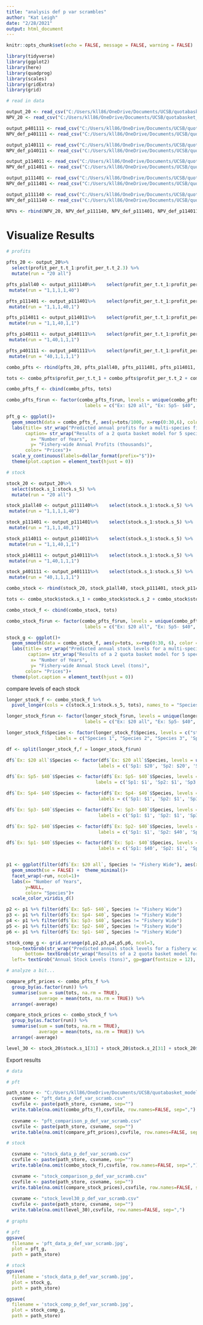 ```yaml
---
title: "analysis def p var scrambles"
author: "Kat Leigh"
date: "2/28/2021"
output: html_document
---
```


```r
knitr::opts_chunk$set(echo = FALSE, message = FALSE, warning = FALSE)

library(tidyverse)
library(ggplot2)
library(here)
library(quadprog)
library(scales)
library(gridExtra)
library(grid)
```

```r

# read in data

output_20 <- read_csv("C:/Users/kll86/OneDrive/Documents/UCSB/quotabasket_model/working_model/price and cost explore/model run result files/price and cost exploreoutput_def_p20.csv")
NPV_20 <- read_csv("C:/Users/kll86/OneDrive/Documents/UCSB/quotabasket_model/working_model/price and cost explore/model run result files/price and cost exploreNPV_def_p20.csv")

output_p401111 <- read_csv("C:/Users/kll86/OneDrive/Documents/UCSB/quotabasket_model/working_model/price and cost explore/model run result files/price and cost exploreoutput_def_p401111.csv")
NPV_def_p401111 <- read_csv("C:/Users/kll86/OneDrive/Documents/UCSB/quotabasket_model/working_model/price and cost explore/model run result files/price and cost exploreNPV_def_p401111.csv")

output_p140111 <- read_csv("C:/Users/kll86/OneDrive/Documents/UCSB/quotabasket_model/working_model/price and cost explore/model run result files/price and cost exploreoutput_def_p140111.csv")
NPV_def_p140111 <- read_csv("C:/Users/kll86/OneDrive/Documents/UCSB/quotabasket_model/working_model/price and cost explore/model run result files/price and cost exploreNPV_def_p140111.csv")

output_p114011 <- read_csv("C:/Users/kll86/OneDrive/Documents/UCSB/quotabasket_model/working_model/price and cost explore/model run result files/price and cost exploreoutput_def_p114011.csv")
NPV_def_p114011 <- read_csv("C:/Users/kll86/OneDrive/Documents/UCSB/quotabasket_model/working_model/price and cost explore/model run result files/price and cost exploreNPV_def_p114011.csv")

output_p111401 <- read_csv("C:/Users/kll86/OneDrive/Documents/UCSB/quotabasket_model/working_model/price and cost explore/model run result files/price and cost exploreoutput_def_p111401.csv")
NPV_def_p111401 <- read_csv("C:/Users/kll86/OneDrive/Documents/UCSB/quotabasket_model/working_model/price and cost explore/model run result files/price and cost exploreNPV_def_p111401.csv")

output_p111140 <- read_csv("C:/Users/kll86/OneDrive/Documents/UCSB/quotabasket_model/working_model/price and cost explore/model run result files/price and cost exploreoutput_def_p1all40.csv")
NPV_def_p111140 <- read_csv("C:/Users/kll86/OneDrive/Documents/UCSB/quotabasket_model/working_model/price and cost explore/model run result files/price and cost exploreNPV_def_p1all40.csv")

NPVs <- rbind(NPV_20, NPV_def_p111140, NPV_def_p111401, NPV_def_p114011, NPV_def_p140111, NPV_def_p401111)

```
# Visualize Results

```r
# profits

pfts_20 <- output_20%>% 
  select(profit_per_t.t_1:profit_per_t.t_2.3) %>% 
  mutate(run = "20 all")

pfts_p1all40 <- output_p111140%>%    select(profit_per_t.t_1:profit_per_t.t_2.3) %>% 
 mutate(run = "1,1,1,1,40")

pfts_p111401 <- output_p111401%>%    select(profit_per_t.t_1:profit_per_t.t_2.3) %>% 
 mutate(run = "1,1,1,40,1")

pfts_p114011 <- output_p114011%>%    select(profit_per_t.t_1:profit_per_t.t_2.3) %>% 
 mutate(run = "1,1,40,1,1")

pfts_p140111 <- output_p140111%>%    select(profit_per_t.t_1:profit_per_t.t_2.3) %>% 
 mutate(run = "1,40,1,1,1")

pfts_p401111 <- output_p401111%>%    select(profit_per_t.t_1:profit_per_t.t_2.3) %>% 
 mutate(run = "40,1,1,1,1")

combo_pfts <- rbind(pfts_20, pfts_p1all40, pfts_p111401, pfts_p114011, pfts_p140111, pfts_p401111)

tots <- combo_pfts$profit_per_t.t_1 + combo_pfts$profit_per_t.t_2 + combo_pfts$profit_per_t.t_2.1 + combo_pfts$profit_per_t.t_2.2 + combo_pfts$profit_per_t.t_2.3

combo_pfts_f <- cbind(combo_pfts, tots)

```

```r
combo_pfts_f$run <- factor(combo_pfts_f$run, levels = unique(combo_pfts_f$run),
                             labels = c("Ex: $20 all", "Ex: Sp5- $40", "Ex: Sp4- $40", "Ex: Sp3- $40", "Ex: Sp2- $40", "Ex: Sp1- $40"))

pft_g <- ggplot()+
  geom_smooth(data = combo_pfts_f, aes(y=tots/1000, x=rep(0:30,6), color = as.factor(run)), se = FALSE)+ theme_minimal()+
  labs(title= str_wrap("Predicted annual profits for a multi-species fishery of various prices managed by 2 quota baskets", 80),
       caption= str_wrap("Results of a 2 quota basket model for 5 species and 5 technologies parameterized such that species are identical in the following parameters: initial stock size = 50, fishing costs = 1, carrying capacities = 100, coefficient for quota basket limits = 0.2. The coefficient for quota basket limit defines the total combined biomass that can be extracted per year as a proportion of the total available biomass for that year. Species differ in terms of: their respective market prices, growth rates = 0.15, 0.2, 0.2, 0.3, 0.4 (respective to each species, 1-5), catchabilities per technology = all 0.01 except for t1 catches species1 at 0.04, t2 catches species2 at 0.04, t3 catches species3 at 0.04, t4 catches species4 at 0.04, and t5 catches species5 at 0.04. . Model was run for 6 different price arrangements (see legend).", 100),
         x= "Number of Years",
         y= "Fishery-wide Annual Profits (thousands)",
       color= "Prices")+
  scale_y_continuous(labels=dollar_format(prefix="$"))+
  theme(plot.caption = element_text(hjust = 0))

```

```r
# stock

stock_20 <- output_20%>% 
  select(stock.s_1:stock.s_5) %>% 
  mutate(run = "20 all")

stock_p1all40 <- output_p111140%>%    select(stock.s_1:stock.s_5) %>% 
 mutate(run = "1,1,1,1,40")

stock_p111401 <- output_p111401%>%    select(stock.s_1:stock.s_5) %>% 
 mutate(run = "1,1,1,40,1")

stock_p114011 <- output_p114011%>%    select(stock.s_1:stock.s_5) %>% 
 mutate(run = "1,1,40,1,1")

stock_p140111 <- output_p140111%>%    select(stock.s_1:stock.s_5) %>% 
 mutate(run = "1,40,1,1,1")

stock_p401111 <- output_p401111%>%    select(stock.s_1:stock.s_5) %>% 
 mutate(run = "40,1,1,1,1")

combo_stock <- rbind(stock_20, stock_p1all40, stock_p111401, stock_p114011, stock_p140111, stock_p401111)

tots <- combo_stock$stock.s_1 + combo_stock$stock.s_2 + combo_stock$stock.s_3 + combo_stock$stock.s_4 + combo_stock$stock.s_5

combo_stock_f <- cbind(combo_stock, tots)
```

```r
combo_stock_f$run <- factor(combo_pfts_f$run, levels = unique(combo_pfts_f$run),
                             labels = c("Ex: $20 all", "Ex: Sp5- $40", "Ex: Sp4- $40", "Ex: Sp3- $40", "Ex: Sp2- $40", "Ex: Sp1- $40"))

stock_g <- ggplot()+
  geom_smooth(data = combo_stock_f, aes(y=tots, x=rep(0:30, 6), color = as.factor(run)), se = FALSE)+ theme_minimal()+
  labs(title= str_wrap("Predicted annual stock levels for a multi-species fishery of various prices managed by 2 quota baskets", 80),
        caption= str_wrap("Results of a 2 quota basket model for 5 species and 5 technologies parameterized such that species are identical in the following parameters: initial stock size = 50, fishing costs = 1, carrying capacities = 100, coefficient for quota basket limits = 0.2. The coefficient for quota basket limit defines the total combined biomass that can be extracted per year as a proportion of the total available biomass for that year. Species differ in terms of: their respective market prices, growth rates = 0.15, 0.2, 0.2, 0.3, 0.4 (respective to each species, 1-5), catchabilities per technology = all 0.01 except for t1 catches species1 at 0.04, t2 catches species2 at 0.04, t3 catches species3 at 0.04, t4 catches species4 at 0.04, and t5 catches species5 at 0.04. Model was run for 6 different price arrangements (see legend).", 100),
         x= "Number of Years",
         y= "Fishery-wide Annual Stock Level (tons)",
       color= "Prices")+
  theme(plot.caption = element_text(hjust = 0))

```

compare levels of each stock

```r

longer_stock_f <- combo_stock_f %>% 
  pivot_longer(cols = c(stock.s_1:stock.s_5, tots), names_to = "Species", values_to = "Stock_Level")

longer_stock_f$run <- factor(longer_stock_f$run, levels = unique(longer_stock_f$run),
                             labels = c("Ex: $20 all", "Ex: Sp5- $40", "Ex: Sp4- $40", "Ex: Sp3- $40", "Ex: Sp2- $40", "Ex: Sp1- $40"))

longer_stock_f$Species <- factor(longer_stock_f$Species, levels = c("stock.s_1", 'stock.s_2', 'stock.s_3', 'stock.s_4', 'stock.s_5', 'tots'), 
                  labels = c("Species 1", "Species 2", "Species 3", 'Species 4', 'Species 5', 'Fishery Total'))

df <- split(longer_stock_f,f = longer_stock_f$run)

df$`Ex: $20 all`$Species <- factor(df$`Ex: $20 all`$Species, levels = unique(df$`Ex: $20 all`$Species),
                                  labels = c('Sp1: $20', 'Sp2: $20', 'Sp3: $20', 'Sp4: $20', 'Sp5: $20', 'Fishery Wide'))

df$`Ex: Sp5- $40`$Species <- factor(df$`Ex: Sp5- $40`$Species, levels = unique(df$`Ex: Sp5- $40`$Species),
                                 labels = c('Sp1: $1', 'Sp2: $1', 'Sp3: $1', 'Sp4: $1', 'Sp5: $40', 'Fishery Wide'))

df$`Ex: Sp4- $40`$Species <- factor(df$`Ex: Sp4- $40`$Species, levels = unique(df$`Ex: Sp4- $40`$Species),
                                  labels = c('Sp1: $1', 'Sp2: $1', 'Sp3: $1', 'Sp4: $40', 'Sp5: $1', 'Fishery Wide'))

df$`Ex: Sp3- $40`$Species <- factor(df$`Ex: Sp3- $40`$Species, levels = unique(df$`Ex: Sp3- $40`$Species),
                                  labels = c('Sp1: $1', 'Sp2: $1', 'Sp3: $40', 'Sp4: $1', 'Sp5: $1', 'Fishery Wide'))

df$`Ex: Sp2- $40`$Species <- factor(df$`Ex: Sp2- $40`$Species, levels = unique(df$`Ex: Sp2- $40`$Species),
                                  labels = c('Sp1: $1', 'Sp2: $40', 'Sp3: $1', 'Sp4: $1', 'Sp5: $1', 'Fishery Wide'))

df$`Ex: Sp1- $40`$Species <- factor(df$`Ex: Sp1- $40`$Species, levels = unique(df$`Ex: Sp1- $40`$Species),
                                  labels = c('Sp1: $40', 'Sp2: $1', 'Sp3: $1', 'Sp4: $1', 'Sp5: $1', 'Fishery Wide'))


p1 <- ggplot(filter(df$`Ex: $20 all`, Species != "Fishery Wide"), aes(x = rep(0:30,5),y = Stock_Level, colour = Species)) + 
  geom_smooth(se = FALSE) +  theme_minimal()+
  facet_wrap(~run, ncol=1)+
  labs(x= "Number of Years",
       y=NULL,
       color= "Species")+
  scale_color_viridis_d()

p2 <- p1 %+% filter(df$`Ex: Sp5- $40`, Species != "Fishery Wide")
p3 <- p1 %+% filter(df$`Ex: Sp4- $40`, Species != "Fishery Wide")
p4 <- p1 %+% filter(df$`Ex: Sp3- $40`, Species != "Fishery Wide")
p5 <- p1 %+% filter(df$`Ex: Sp2- $40`, Species != "Fishery Wide")
p6 <- p1 %+% filter(df$`Ex: Sp1- $40`, Species != "Fishery Wide")

stock_comp_g <- grid.arrange(p1,p2,p3,p4,p5,p6, ncol=3,
  top=textGrob(str_wrap("Predicted annual stock levels for a fishery with varried prices under 2 quota baskets", 100), gp=gpar(fontsize = 13)),
       bottom= textGrob(str_wrap("Results of a 2 quota basket model for 5 species and 5 technologies parameterized such that species are identical in the following parameters: initial stock size = 50, fishing costs = 1, carrying capacities = 100, coefficient for quota basket limits = 0.2. The coefficient for quota basket limit defines the total combined biomass that can be extracted per year as a proportion of the total available biomass for that year. Species differ in terms of: their respective market prices, growth rates = 0.15, 0.2, 0.2, 0.3, 0.4 (respective to each species, 1-5), catchabilities per technology = all 0.01 except for t1 catches species1 at 0.04, t2 catches species2 at 0.04, t3 catches species3 at 0.04, t4 catches species4 at 0.04, and t5 catches species5 at 0.04. Model was run for 6 different price arrangements (see legend).", 140), gp=gpar(fontsize = 8)),
  left= textGrob("Annual Stock Levels (tons)", gp=gpar(fontsize = 12), rot = 90))

```

```r
# analyze a bit...

compare_pft_prices <- combo_pfts_f %>% 
  group_by(as.factor(run)) %>% 
  summarise(sum = sum(tots, na.rm = TRUE),
            average = mean(tots, na.rm = TRUE)) %>% 
  arrange(-average)

compare_stock_prices <- combo_stock_f %>% 
  group_by(as.factor(run)) %>% 
  summarise(sum = sum(tots, na.rm = TRUE),
            average = mean(tots, na.rm = TRUE)) %>% 
  arrange(-average)

level_30 <- stock_20$stock.s_1[31] + stock_20$stock.s_2[31] + stock_20$stock.s_3[31] + stock_20$stock.s_4[31] + stock_20$stock.s_5[31]

```

Export results

```r
# data

# pft

path_store <- "C:/Users/kll86/OneDrive/Documents/UCSB/quotabasket_model/working_model/price and cost explore/"
  csvname <- "pft_data_p_def_var_scramb.csv"
  csvfile <- paste(path_store, csvname, sep="")
  write.table(na.omit(combo_pfts_f),csvfile, row.names=FALSE, sep=",")
  
  csvname <- "pft_comparison_p_def_var_scramb.csv"
  csvfile <- paste(path_store, csvname, sep="")
  write.table(na.omit(compare_pft_prices),csvfile, row.names=FALSE, sep=",")

# stock

  csvname <- "stock_data_p_def_var_scramb.csv"
  csvfile <- paste(path_store, csvname, sep="")
  write.table(na.omit(combo_stock_f),csvfile, row.names=FALSE, sep=",")

  csvname <- "stock_comparison_p_def_var_scramb.csv"
  csvfile <- paste(path_store, csvname, sep="")
  write.table(na.omit(compare_stock_prices),csvfile, row.names=FALSE, sep=",")
  
  csvname <- "stock_level30_p_def_var_scramb.csv"
  csvfile <- paste(path_store, csvname, sep="")
  write.table(na.omit(level_30),csvfile, row.names=FALSE, sep=",")
  
# graphs

# pft
ggsave(
  filename = 'pft_data_p_def_var_scramb.jpg',
  plot = pft_g,
  path = path_store)

# stock
ggsave(
  filename = 'stock_data_p_def_var_scramb.jpg',
  plot = stock_g,
  path = path_store)

ggsave(
  filename = 'stock_comp_p_def_var_scramb.jpg',
  plot = stock_comp_g,
  path = path_store)

```

